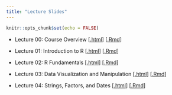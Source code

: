 ```yaml
---
title: "Lecture Slides"
---
```


```r
knitr::opts_chunk$set(echo = FALSE)
```

* Lecture 00: Course Overview [[.html](files/slides/00_course-overview.html)] [[.Rmd](https://raw.githubusercontent.com/peteragao/STAT302-AUT2021/base/files/slides/00_course-overview.Rmd)]

* Lecture 01: Introduction to R [[.html](files/slides/01_intro-to-R.html)] [[.Rmd](https://raw.githubusercontent.com/peteragao/STAT302-AUT2021/base/files/slides/01_intro-to-R.Rmd)]

* Lecture 02: R Fundamentals [[.html](files/slides/02_fundamentals.html)] [[.Rmd](https://raw.githubusercontent.com/peteragao/STAT302-AUT2021/base/files/slides/02_fundamentals.Rmd)]

* Lecture 03: Data Visualization and Manipulation [[.html](files/slides/03_datavizmanip.html)] [[.Rmd](https://raw.githubusercontent.com/peteragao/STAT302-AUT2021/base/files/slides/03_datavizmanip.Rmd)]

* Lecture 04: Strings, Factors, and Dates [[.html](files/slides/04_stringsfactors.html)] [[.Rmd](https://raw.githubusercontent.com/peteragao/STAT302-AUT2021/base/files/slides/04_stringsfactors.Rmd)]